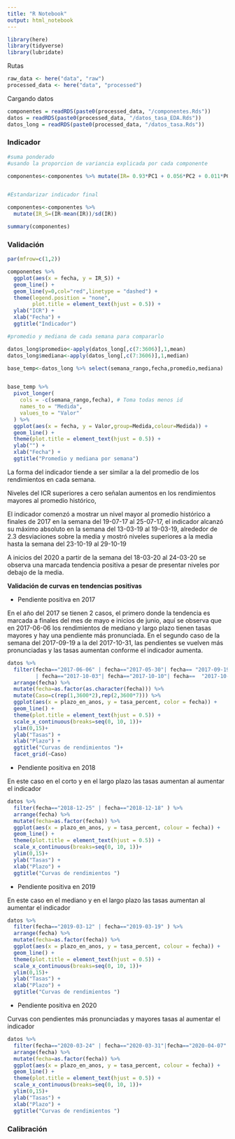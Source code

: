 ```yaml
---
title: "R Notebook"
output: html_notebook
---
```


```r
library(here)
library(tidyverse)
library(lubridate)
```

Rutas

```r
raw_data <- here("data", "raw")
processed_data <- here("data", "processed")

```

Cargando datos

```r
componentes = readRDS(paste0(processed_data, "/componentes.Rds"))
datos = readRDS(paste0(processed_data, "/datos_tasa_EDA.Rds"))
datos_long = readRDS(paste0(processed_data, "/datos_tasa.Rds"))

```



### Indicador

```r

#suma ponderado
#usando la proporcion de variancia explicada por cada componente

componentes<-componentes %>% mutate(IR= 0.93*PC1 + 0.056*PC2 + 0.011*PC3)


#Estandarizar indicador final

componentes<-componentes %>% 
  mutate(IR_S=(IR-mean(IR))/sd(IR))

summary(componentes)

```



### Validación 


```r
par(mfrow=c(1,2))

componentes %>%
  ggplot(aes(x = fecha, y = IR_S)) +
  geom_line() +
  geom_line(y=0,col="red",linetype = "dashed") +
  theme(legend.position = "none",
        plot.title = element_text(hjust = 0.5)) +
  ylab("ICR") +
  xlab("Fecha") +
  ggtitle("Indicador")

#promedio y mediana de cada semana para compararlo

datos_long$promedio<-apply(datos_long[,c(7:3606)],1,mean)
datos_long$mediana<-apply(datos_long[,c(7:3606)],1,median)

base_temp<-datos_long %>% select(semana_rango,fecha,promedio,mediana)


base_temp %>%
  pivot_longer( 
    cols = -c(semana_rango,fecha), # Toma todas menos id
    names_to = "Medida",
    values_to = "Valor"
  ) %>% 
  ggplot(aes(x = fecha, y = Valor,group=Medida,colour=Medida)) +
  geom_line() +
  theme(plot.title = element_text(hjust = 0.5)) +
  ylab("") +
  xlab("Fecha") +
  ggtitle("Promedio y mediana por semana")


```

La forma del indicador tiende a ser similar a la del promedio de los rendimientos en cada semana.

Niveles del ICR superiores a cero señalan aumentos en los rendimientos mayores al promedio histórico,

El indicador comenzó a mostrar un nivel mayor al promedio histórico a finales de 2017 en la semana del 19-07-17 al 25-07-17, el indicador alcanzó su máximo absoluto en la semana del 13-03-19 al 19-03-19, alrededor de 2.3 desviaciones sobre la media y mostró niveles superiores a la media hasta la semana del 23-10-19 al 29-10-19


A inicios del 2020 a partir de la semana del 18-03-20 al 24-03-20 se observa una marcada tendencia positiva a pesar de presentar niveles por debajo de la media.


**Validación de curvas en tendencias positivas**

- Pendiente positiva en 2017 

En el año del 2017 se tienen 2 casos, el primero donde la tendencia es marcada a finales del mes de mayo e inicios de junio, aquí se observa que en 2017-06-06 los rendimientos de mediano y largo plazo tienen tasas mayores y hay una pendiente más pronunciada. 
En el segundo caso de la semana del 2017-09-19 a la del 2017-10-31, las pendientes se vuelven más pronunciadas y las tasas aumentan conforme el indicador aumenta.

```r

datos %>%
  filter(fecha=="2017-06-06" | fecha=="2017-05-30"| fecha== "2017-09-19"| fecha=="2017-09-26"
         | fecha=="2017-10-03"| fecha=="2017-10-10"| fecha==  "2017-10-17" | fecha=="2017-10-24"| fecha=="2017-10-31" ) %>% 
  arrange(fecha) %>% 
  mutate(fecha=as.factor(as.character(fecha))) %>% 
  mutate(Caso=c(rep(1,3600*2),rep(2,3600*7))) %>% 
  ggplot(aes(x = plazo_en_anos, y = tasa_percent, color = fecha)) +
  geom_line() +
  theme(plot.title = element_text(hjust = 0.5)) +
  scale_x_continuous(breaks=seq(0, 10, 1))+
  ylim(0,15)+
  ylab("Tasas") +
  xlab("Plazo") +
  ggtitle("Curvas de rendimientos ")+
  facet_grid(~Caso)

```

- Pendiente positiva en 2018

En este caso en el corto y en el largo plazo las tasas aumentan al aumentar el indicador

```r

datos %>%
  filter(fecha=="2018-12-25" | fecha=="2018-12-18" ) %>% 
  arrange(fecha) %>% 
  mutate(fecha=as.factor(fecha)) %>% 
  ggplot(aes(x = plazo_en_anos, y = tasa_percent, colour = fecha)) +
  geom_line() +
  theme(plot.title = element_text(hjust = 0.5)) +
  scale_x_continuous(breaks=seq(0, 10, 1))+
  ylim(0,15)+
  ylab("Tasas") +
  xlab("Plazo") +
  ggtitle("Curvas de rendimientos ")

```

- Pendiente positiva en 2019

En este caso en el mediano y en el largo plazo las tasas aumentan al aumentar el indicador

```r

datos %>%
  filter(fecha=="2019-03-12" | fecha=="2019-03-19" ) %>% 
  arrange(fecha) %>% 
  mutate(fecha=as.factor(fecha)) %>% 
  ggplot(aes(x = plazo_en_anos, y = tasa_percent, colour = fecha)) +
  geom_line() +
  theme(plot.title = element_text(hjust = 0.5)) +
  scale_x_continuous(breaks=seq(0, 10, 1))+
  ylim(0,15)+
  ylab("Tasas") +
  xlab("Plazo") +
  ggtitle("Curvas de rendimientos ")

```

- Pendiente positiva en 2020


Curvas con pendientes más pronunciadas y mayores tasas al aumentar el indicador

```r

datos %>%
  filter(fecha=="2020-03-24" | fecha=="2020-03-31"|fecha=="2020-04-07" | fecha=="2020-04-21"  ) %>% 
  arrange(fecha) %>% 
  mutate(fecha=as.factor(fecha)) %>% 
  ggplot(aes(x = plazo_en_anos, y = tasa_percent, colour = fecha)) +
  geom_line() +
  theme(plot.title = element_text(hjust = 0.5)) +
  scale_x_continuous(breaks=seq(0, 10, 1))+
  ylim(0,15)+
  ylab("Tasas") +
  xlab("Plazo") +
  ggtitle("Curvas de rendimientos ")

```



### Calibración










